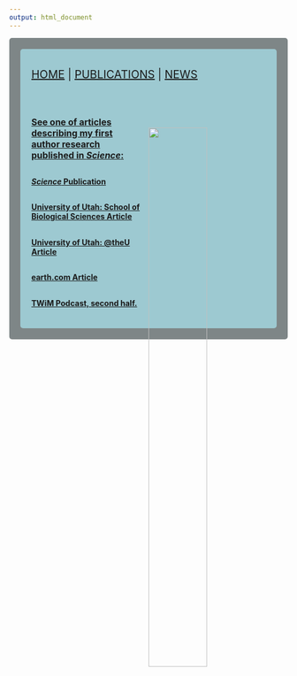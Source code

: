 ```yaml
---
output: html_document
---
```

<style type="text/css">
.main-container {
  max-width: 1800px;
  margin-left: auto;
  margin-right: auto;
}
</style>

<style>
div.gray { background-color:#7e8687; border-radius: 5px; padding: 20px;}
</style>
<div class = "gray">



<style>
div.blue { background-color:#9dc9d1; border-radius: 5px; padding: 20px;}
</style>
<div class = "blue">

<span style="font-size: 20px;">[HOME](http://talia-backman.github.io/) | 
<span style="font-size: 20px;">[PUBLICATIONS](http://talia-backman.github.io/publications) | 
<span style="font-size: 20px;">[NEWS](http://talia-backman.github.io/news)

<img src="./frontpage.jpg" style="width:50%; float:right; margin-left:10px; margin-top:5em;">

<br>
<br>
<p style="text-align: left; font-size: 16px; font-weight: bold; text-decoration: underline;">
  See one of articles describing my first author research published in <em>Science</em>:
</p>
## <span style="font-size: 14px;">**[<em>Science</em> Publication](https://www.science.org/doi/10.1126/science.ado0713)**</span>
## <span style="font-size: 14px;">**[University of Utah: School of Biological Sciences Article](https://www.biology.utah.edu/uncategorized/tailocins-the-next-generation-of-antibiotics-might-just-come-from-understanding-the-viruses-that-infect-bacteria/)**</span>
## <span style="font-size: 14px;">**[University of Utah: @theU Article](https://attheu.utah.edu/facultystaff/the-scary-yet-promising-world-of-phages-the-pathogens-pathogen/)**</span>
## <span style="font-size: 14px;">**[earth.com Article](https://www.earth.com/news/bacteriophages-how-bacteria-harness-viruses-to-attack-competitors/)**</span>
## <span style="font-size: 14px;">**[TWiM Podcast, second half.](https://www.microbe.tv/twim/twim-316/)**</span>
